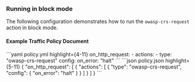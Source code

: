 

### Running in block mode

The following configuration demonstrates how to run the `owasp-crs-request` action in block mode.

#### Example Traffic Policy Document

<CodeGroup>
```yaml policy.yml highlight={4-11}
on_http_request:
  - actions:
    - type: "owasp-crs-request"
    config:
    on_error: "halt"
```
```json policy.json highlight={5-11}
{
  "on_http_request": [
    {
      "actions": [
        {
          "type": "owasp-crs-request",
          "config": {
            "on_error": "halt"
          }
        }
      ]
    }
  ]
}
```
</CodeGroup>
